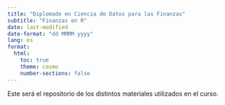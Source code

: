 ```yaml
---
title: "Diplomado en Ciencia de Datos para las Finanzas"
subtitle: "Finanzas en R"
date: last-modified
date-format: "dd MMMM yyyy"
lang: es
format:
  html:
    toc: true
    theme: cosmo
    number-sections: false
---
```


Este será el repositorio de los distintos materiales utilizados en el curso. 
